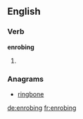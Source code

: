 
==English==

===Verb===
'''enrobing'''

# {{present participle of|[[enrobe]]}}

===Anagrams===
* [[ringbone#English|ringbone]]

[[de:enrobing]]
[[fr:enrobing]]